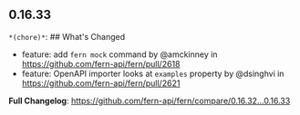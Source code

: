 ## 0.16.33
`*(chore)*`: ## What's Changed
* feature: add `fern mock` command by @amckinney in https://github.com/fern-api/fern/pull/2618
* feature: OpenAPI importer looks at `examples` property by @dsinghvi in https://github.com/fern-api/fern/pull/2621


**Full Changelog**: https://github.com/fern-api/fern/compare/0.16.32...0.16.33

